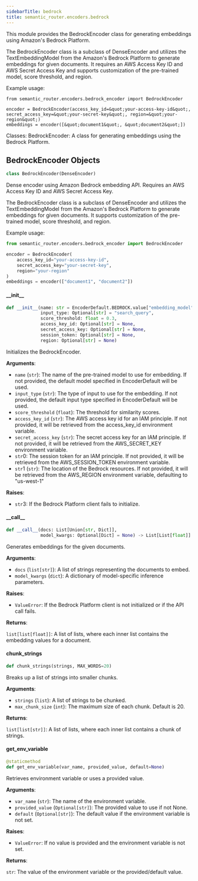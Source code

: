 ```yaml
---
sidebarTitle: bedrock
title: semantic_router.encoders.bedrock
---
```


This module provides the BedrockEncoder class for generating embeddings using Amazon&#x27;s Bedrock Platform.

The BedrockEncoder class is a subclass of DenseEncoder and utilizes the TextEmbeddingModel from the
Amazon&#x27;s Bedrock Platform to generate embeddings for given documents. It requires an AWS Access Key ID
and AWS Secret Access Key and supports customization of the pre-trained model, score threshold, and region.

Example usage:

    from semantic_router.encoders.bedrock_encoder import BedrockEncoder

    encoder = BedrockEncoder(access_key_id=&quot;your-access-key-id&quot;, secret_access_key=&quot;your-secret-key&quot;, region=&quot;your-region&quot;)
    embeddings = encoder([&quot;document1&quot;, &quot;document2&quot;])

Classes:
    BedrockEncoder: A class for generating embeddings using the Bedrock Platform.

## BedrockEncoder Objects

```python
class BedrockEncoder(DenseEncoder)
```

Dense encoder using Amazon Bedrock embedding API. Requires an AWS Access Key ID
and AWS Secret Access Key.

The BedrockEncoder class is a subclass of DenseEncoder and utilizes the
TextEmbeddingModel from the Amazon&#x27;s Bedrock Platform to generate embeddings for
given documents. It supports customization of the pre-trained model, score
threshold, and region.

Example usage:

```python
from semantic_router.encoders.bedrock_encoder import BedrockEncoder

encoder = BedrockEncoder(
    access_key_id="your-access-key-id",
    secret_access_key="your-secret-key",
    region="your-region"
)
embeddings = encoder(["document1", "document2"])
```

#### \_\_init\_\_

```python
def __init__(name: str = EncoderDefault.BEDROCK.value["embedding_model"],
             input_type: Optional[str] = "search_query",
             score_threshold: float = 0.3,
             access_key_id: Optional[str] = None,
             secret_access_key: Optional[str] = None,
             session_token: Optional[str] = None,
             region: Optional[str] = None)
```

Initializes the BedrockEncoder.

**Arguments**:

- `name` (`str`): The name of the pre-trained model to use for embedding.
If not provided, the default model specified in EncoderDefault will
be used.
- `input_type` (`str`): The type of input to use for the embedding.
If not provided, the default input type specified in EncoderDefault will
be used.
- `score_threshold` (`float`): The threshold for similarity scores.
- `access_key_id` (`str`): The AWS access key id for an IAM principle.
If not provided, it will be retrieved from the access_key_id
environment variable.
- `secret_access_key` (`str`): The secret access key for an IAM principle.
If not provided, it will be retrieved from the AWS_SECRET_KEY
environment variable.
- `str`0: The session token for an IAM principle.
If not provided, it will be retrieved from the AWS_SESSION_TOKEN
environment variable.
- `str`1 (`str`): The location of the Bedrock resources.
If not provided, it will be retrieved from the AWS_REGION
environment variable, defaulting to &quot;us-west-1&quot;

**Raises**:

- `str`3: If the Bedrock Platform client fails to initialize.

#### \_\_call\_\_

```python
def __call__(docs: List[Union[str, Dict]],
             model_kwargs: Optional[Dict] = None) -> List[List[float]]
```

Generates embeddings for the given documents.

**Arguments**:

- `docs` (`list[str]`): A list of strings representing the documents to embed.
- `model_kwargs` (`dict`): A dictionary of model-specific inference parameters.

**Raises**:

- `ValueError`: If the Bedrock Platform client is not initialized or if the
API call fails.

**Returns**:

`list[list[float]]`: A list of lists, where each inner list contains the embedding values for a
document.

#### chunk\_strings

```python
def chunk_strings(strings, MAX_WORDS=20)
```

Breaks up a list of strings into smaller chunks.

**Arguments**:

- `strings` (`list`): A list of strings to be chunked.
- `max_chunk_size` (`int`): The maximum size of each chunk. Default is 20.

**Returns**:

`list[list[str]]`: A list of lists, where each inner list contains a chunk of strings.

#### get\_env\_variable

```python
@staticmethod
def get_env_variable(var_name, provided_value, default=None)
```

Retrieves environment variable or uses a provided value.

**Arguments**:

- `var_name` (`str`): The name of the environment variable.
- `provided_value` (`Optional[str]`): The provided value to use if not None.
- `default` (`Optional[str]`): The default value if the environment variable is not set.

**Raises**:

- `ValueError`: If no value is provided and the environment variable is not set.

**Returns**:

`str`: The value of the environment variable or the provided/default value.

